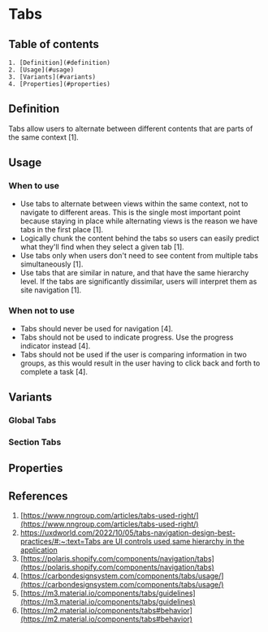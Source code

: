 
<Meta of={TabsStories} />

# Tabs

## Table of contents
    1. [Definition](#definition)
    2. [Usage](#usage)
    3. [Variants](#variants)
    4. [Properties](#properties)

## Definition
Tabs allow users to alternate between different contents that are parts of the same context [1]. 
<Canvas of={TabsStories.Global} />

## Usage

### When to use
- Use tabs to alternate between views within the same context, not to navigate to different areas. This is the single most important point because staying in place while alternating views is the reason we have tabs in the first place [1].
- Logically chunk the content behind the tabs so users can easily predict what they'll find when they select a given tab [1].
- Use tabs only when users don't need to see content from multiple tabs simultaneously [1].
- Use tabs that are similar in nature, and that have the same hierarchy level. If the tabs are significantly dissimilar, users will interpret them as site navigation [1].

### When not to use
- Tabs should never be used for navigation [4].
- Tabs should not be used to indicate progress. Use the progress indicator instead [4].
- Tabs should not be used if the user is comparing information in two groups, as this would result in the user having to click back and forth to complete a task [4].

## Variants

### Global Tabs
<Canvas of={TabsStories.Global} />

### Section Tabs
<Canvas of={TabsStories.Default} />


## Properties
<ArgTypes of={Tabs} />

## References
1. [https://www.nngroup.com/articles/tabs-used-right/](https://www.nngroup.com/articles/tabs-used-right/)
2. [https://uxdworld.com/2022/10/05/tabs-navigation-design-best-practices/#:~:text=Tabs are UI controls used,same hierarchy in the application](https://uxdworld.com/2022/10/05/tabs-navigation-design-best-practices/#:~:text=Tabs%20are%20UI%20controls%20used,same%20hierarchy%20in%20the%20application)
3. [https://polaris.shopify.com/components/navigation/tabs](https://polaris.shopify.com/components/navigation/tabs)
4. [https://carbondesignsystem.com/components/tabs/usage/](https://carbondesignsystem.com/components/tabs/usage/)
5. [https://m3.material.io/components/tabs/guidelines](https://m3.material.io/components/tabs/guidelines)
6. [https://m2.material.io/components/tabs#behavior](https://m2.material.io/components/tabs#behavior)
